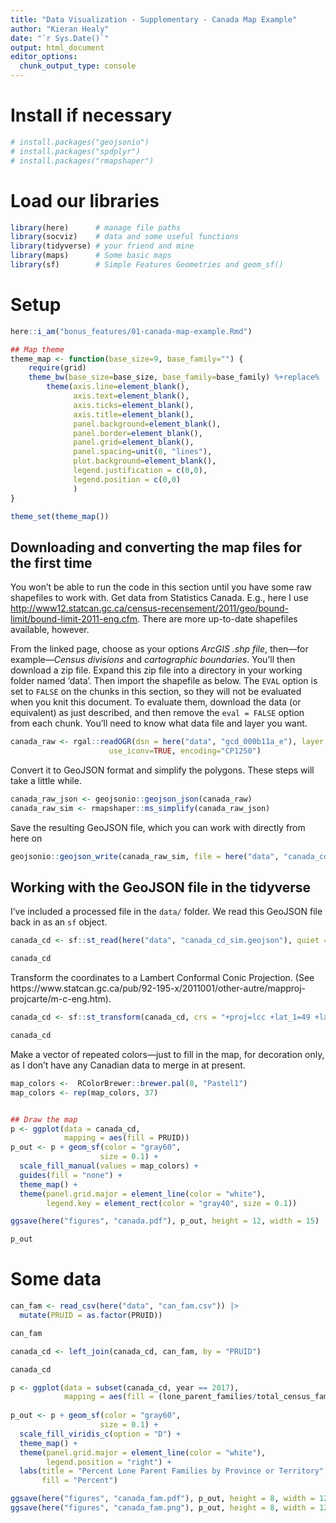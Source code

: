 ```yaml
---
title: "Data Visualization - Supplementary - Canada Map Example"
author: "Kieran Healy"
date: "`r Sys.Date()`"
output: html_document
editor_options: 
  chunk_output_type: console
---
```


# Install if necessary

```r
# install.packages("geojsonio")
# install.packages("spdplyr")
# install.packages("rmapshaper")
```


# Load our libraries

```r
library(here)      # manage file paths
library(socviz)    # data and some useful functions
library(tidyverse) # your friend and mine
library(maps)      # Some basic maps
library(sf)        # Simple Features Geometries and geom_sf()
```

# Setup

```r
here::i_am("bonus_features/01-canada-map-example.Rmd")
```


```r
## Map theme
theme_map <- function(base_size=9, base_family="") {
    require(grid)
    theme_bw(base_size=base_size, base_family=base_family) %+replace%
        theme(axis.line=element_blank(),
              axis.text=element_blank(),
              axis.ticks=element_blank(),
              axis.title=element_blank(),
              panel.background=element_blank(),
              panel.border=element_blank(),
              panel.grid=element_blank(),
              panel.spacing=unit(0, "lines"),
              plot.background=element_blank(),
              legend.justification = c(0,0),
              legend.position = c(0,0)
              )
}

theme_set(theme_map())
```


## Downloading and converting the map files for the first time

You won't be able to run the code in this section until you have some raw shapefiles to work with. Get data from Statistics Canada. E.g., here I use  <http://www12.statcan.gc.ca/census-recensement/2011/geo/bound-limit/bound-limit-2011-eng.cfm>. There are more up-to-date shapefiles available, however. 

From the linked page, choose as your options _ArcGIS .shp file_, then---for example---_Census divisions_ and _cartographic boundaries_. You'll then download a zip file. Expand this zip file into a directory in your working folder named 'data'. Then import the shapefile as below. The `EVAL` option is set to `FALSE` on the chunks in this section, so they will not be evaluated when you knit this document. To evaluate them, download the data (or equivalent) as just described, and then remove the `eval = FALSE` option from each chunk. You'll need to know what data file and layer you want. 

```r
canada_raw <- rgal::readOGR(dsn = here("data", "gcd_000b11a_e"), layer = "gcd_000b11a_e",
                      use_iconv=TRUE, encoding="CP1250")
```

Convert it to GeoJSON format and simplify the polygons. These steps will take a little while.

```r
canada_raw_json <- geojsonio::geojson_json(canada_raw)
canada_raw_sim <- rmapshaper::ms_simplify(canada_raw_json)
```

Save the resulting GeoJSON file, which you can work with directly from here on

```r
geojsonio::geojson_write(canada_raw_sim, file = here("data", "canada_cd_sim.geojson")
```

## Working with the GeoJSON file in the tidyverse

I've included a processed file in the `data/` folder. We read this GeoJSON file back in as an `sf` object.

```r
canada_cd <- sf::st_read(here("data", "canada_cd_sim.geojson"), quiet = TRUE)

canada_cd
```

Transform the coordinates to a Lambert Conformal Conic Projection. (See  https://www.statcan.gc.ca/pub/92-195-x/2011001/other-autre/mapproj-projcarte/m-c-eng.htm).

```r
canada_cd <- sf::st_transform(canada_cd, crs = "+proj=lcc +lat_1=49 +lat_2=77 +lon_0=-91.52 +x_0=0 +y_0=0 +datum=NAD83 +units=m +no_defs")

canada_cd
```


Make a vector of repeated colors---just to fill in the map, for decoration only, as I don't have any Canadian data to merge in at present.

```r

map_colors <-  RColorBrewer::brewer.pal(8, "Pastel1")
map_colors <- rep(map_colors, 37)


## Draw the map
p <- ggplot(data = canada_cd, 
            mapping = aes(fill = PRUID))
p_out <- p + geom_sf(color = "gray60", 
                    size = 0.1) + 
  scale_fill_manual(values = map_colors) + 
  guides(fill = "none") + 
  theme_map() + 
  theme(panel.grid.major = element_line(color = "white"),
        legend.key = element_rect(color = "gray40", size = 0.1))

ggsave(here("figures", "canada.pdf"), p_out, height = 12, width = 15)

p_out
```

# Some data

```r
can_fam <- read_csv(here("data", "can_fam.csv")) |>
  mutate(PRUID = as.factor(PRUID))

can_fam

canada_cd <- left_join(canada_cd, can_fam, by = "PRUID")

canada_cd

p <- ggplot(data = subset(canada_cd, year == 2017), 
            mapping = aes(fill = (lone_parent_families/total_census_families)*100))
            
p_out <- p + geom_sf(color = "gray60", 
                    size = 0.1) + 
  scale_fill_viridis_c(option = "D") + 
  theme_map() + 
  theme(panel.grid.major = element_line(color = "white"),
        legend.position = "right") + 
  labs(title = "Percent Lone Parent Families by Province or Territory", 
       fill = "Percent")

ggsave(here("figures", "canada_fam.pdf"), p_out, height = 8, width = 12)
ggsave(here("figures", "canada_fam.png"), p_out, height = 8, width = 12, dpi = 300)

```


